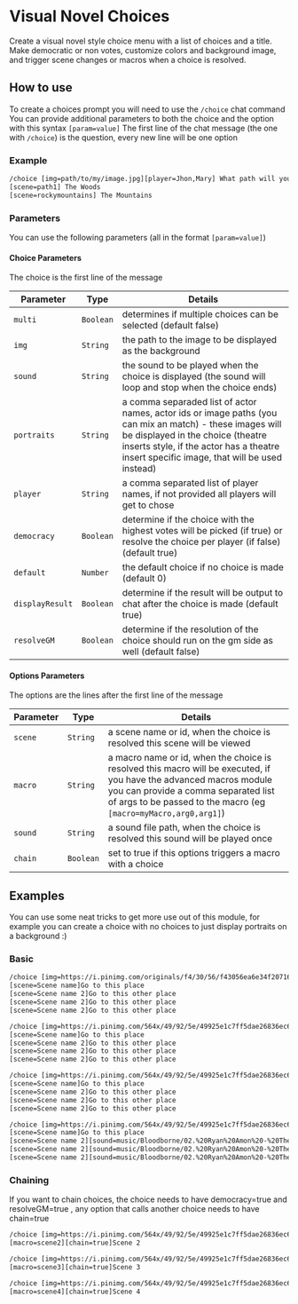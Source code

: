 
# Visual Novel Choices

<ModuleInfo />
Create a visual novel style choice menu with a list of choices and a title. Make
democratic or non votes, customize colors and background image, and trigger scene
changes or macros when a choice is resolved.



## How to use
<ImageButBetter src="/images/Choices/choiceswindow.jpg" alt="Visual Novel Choices Prompt" className={styles.wikiimage}/>

To create a choices prompt you will need to use the `/choice` chat command
You can provide additional parameters to both the choice and the option with this syntax `[param=value]`
The first line of the chat message (the one with `/choice`) is the question, every new line will be one option

### Example

```txt copy
/choice [img=path/to/my/image.jpg][player=Jhon,Mary] What path will you chose?
[scene=path1] The Woods
[scene=rockymountains] The Mountains
```

### Parameters

You can use the following parameters (all in the format `[param=value]`)

#### Choice Parameters
The choice is the first line of the message

| Parameter       | Type    | Details                                                                                                                                                                                                                                    |
| --------------- | ------- | ------------------------------------------------------------------------------------------------------------------------------------------------------------------------------------------------------------------------------------------ |
| `multi        ` | `Boolean` | determines if multiple choices can be selected (default false)                                                                                                                                                                             |
| `img          ` | `String ` | the path to the image to be displayed as the background                                                                                                                                                                                    |
| `sound        ` | `String ` | the sound to be played when the choice is displayed (the sound will loop and stop when the choice ends)                                                                                                                                    |
| `portraits    ` | `String ` | a comma separaded list of actor names, actor ids or image paths (you can mix an match) - these images will be displayed in the choice (theatre inserts style, if the actor has a theatre insert specific image, that will be used instead) |
| `player       ` | `String ` | a comma separated list of player names, if not provided all players will get to chose                                                                                                                                                      |
| `democracy    ` | `Boolean` | determine if the choice with the highest votes will be picked (if true) or resolve the choice per player (if false) (default true)                                                                                                         |
| `default      ` | `Number ` | the default choice if no choice is made (default 0)                                                                                                                                                                                        |
| `displayResult` | `Boolean` | determine if the result will be output to chat after the choice is made (default true)                                                                                                                                                     |
| `resolveGM    ` | `Boolean` | determine if the resolution of the choice should run on the gm side as well (default false)                                                                                                                                                |

#### Options Parameters
The options are the lines after the first line of the message

| Parameter | Type    | Details                                                                                                                                                                                                                       |
| --------- | ------- | ----------------------------------------------------------------------------------------------------------------------------------------------------------------------------------------------------------------------------- |
| `scene`   | `String ` | a scene name or id, when the choice is resolved this scene will be viewed                                                                                                                                                     |
| `macro`   | `String ` | a macro name or id, when the choice is resolved this macro will be executed, if you have the advanced macros module you can provide a comma separated list of args to be passed to the macro (eg `[macro=myMacro,arg0,arg1]`) |
| `sound`   | `String ` | a sound file path, when the choice is resolved this sound will be played once                                                                                                                                                 |
| `chain`   | `Boolean` | set to true if this options triggers a macro with a choice                                                                                                                                                                    |


## Examples

<Callout type='info' emoji='ℹ️'>
You can use some neat tricks to get more use out of this module, for example you can create a choice with no choices to just display portraits on a background :)
</Callout>

### Basic

```txt copy
/choice [img=https://i.pinimg.com/originals/f4/30/56/f43056ea6e34f2071621a736b6d6da36.jpg][time=60] This is a test
[scene=Scene name]Go to this place
[scene=Scene name 2]Go to this other place
[scene=Scene name 2]Go to this other place
[scene=Scene name 2]Go to this other place
```

```txt copy
/choice [img=https://i.pinimg.com/564x/49/92/5e/49925e1c7ff5dae26836ec636b134a1e.jpg][multi=true] This is a test
[scene=Scene name]Go to this place
[scene=Scene name 2]Go to this other place
[scene=Scene name 2]Go to this other place
[scene=Scene name 2]Go to this other place
```

```txt copy
/choice [img=https://i.pinimg.com/564x/49/92/5e/49925e1c7ff5dae26836ec636b134a1e.jpg][democracy=false] This is a test
[scene=Scene name]Go to this place
[scene=Scene name 2]Go to this other place
[scene=Scene name 2]Go to this other place
[scene=Scene name 2]Go to this other place
```

```txt copy
/choice [img=https://i.pinimg.com/564x/49/92/5e/49925e1c7ff5dae26836ec636b134a1e.jpg][democracy=false][portraits=Arngrim Brakenbrik,Blue Dragon Wyrmling,Acolyte] This is a test
[scene=Scene name]Go to this place
[scene=Scene name 2][sound=music/Bloodborne/02.%20Ryan%20Amon%20-%20The%20Night%20Unfurls.mp3]Go to this other place
[scene=Scene name 2][sound=music/Bloodborne/02.%20Ryan%20Amon%20-%20The%20Night%20Unfurls.mp3]Go to this other place
[scene=Scene name 2][sound=music/Bloodborne/02.%20Ryan%20Amon%20-%20The%20Night%20Unfurls.mp3]Go to this other place
```

### Chaining

<Callout type='warning' emoji='⚠️'>
  If you want to chain choices, the choice needs to have democracy=true and resolveGM=true , any option that calls another choice needs to have chain=true
</Callout>

```txt copy
/choice [img=https://i.pinimg.com/564x/49/92/5e/49925e1c7ff5dae26836ec636b134a1e.jpg][democracy=true][resolveGM=true] This is a test
[macro=scene2][chain=true]Scene 2
```

```txt copy
/choice [img=https://i.pinimg.com/564x/49/92/5e/49925e1c7ff5dae26836ec636b134a1e.jpg][democracy=true][resolveGM=true] This is a test
[macro=scene3][chain=true]Scene 3
```

```txt copy
/choice [img=https://i.pinimg.com/564x/49/92/5e/49925e1c7ff5dae26836ec636b134a1e.jpg][democracy=true][resolveGM=true] This is a test
[macro=scene4][chain=true]Scene 4
```
